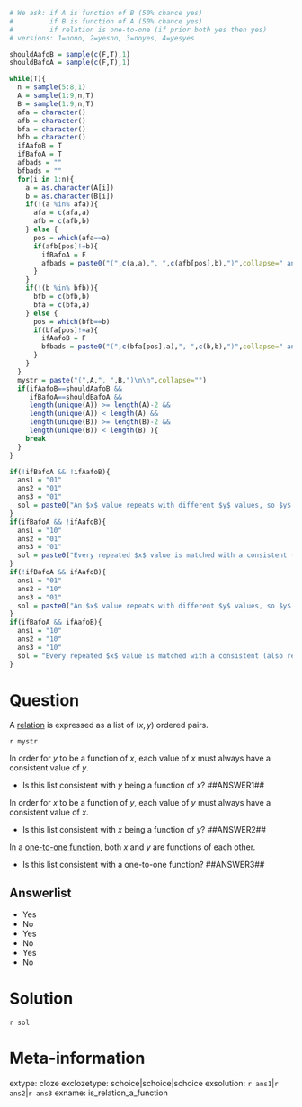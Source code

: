 ```r
# We ask: if A is function of B (50% chance yes)
#         if B is function of A (50% chance yes)
#         if relation is one-to-one (if prior both yes then yes)
# versions: 1=nono, 2=yesno, 3=noyes, 4=yesyes

shouldAafoB = sample(c(F,T),1)
shouldBafoA = sample(c(F,T),1)

while(T){
  n = sample(5:8,1)
  A = sample(1:9,n,T)
  B = sample(1:9,n,T)
  afa = character()
  afb = character()
  bfa = character()
  bfb = character()
  ifAafoB = T
  ifBafoA = T
  afbads = ""
  bfbads = ""
  for(i in 1:n){
    a = as.character(A[i])
    b = as.character(B[i])
    if(!(a %in% afa)){
      afa = c(afa,a)
      afb = c(afb,b)
    } else {
      pos = which(afa==a)
      if(afb[pos]!=b){
        ifBafoA = F
        afbads = paste0("(",c(a,a),", ",c(afb[pos],b),")",collapse=" and ")
      }
    }
    if(!(b %in% bfb)){
      bfb = c(bfb,b)
      bfa = c(bfa,a)
    } else {
      pos = which(bfb==b)
      if(bfa[pos]!=a){
        ifAafoB = F
        bfbads = paste0("(",c(bfa[pos],a),", ",c(b,b),")",collapse=" and ")
      }
    }
  }
  mystr = paste("(",A,", ",B,")\n\n",collapse="")
  if(ifAafoB==shouldAafoB && 
     ifBafoA==shouldBafoA && 
     length(unique(A)) >= length(A)-2 &&
     length(unique(A)) < length(A) && 
     length(unique(B)) >= length(B)-2 && 
     length(unique(B)) < length(B) ){
    break
  }
}

if(!ifBafoA && !ifAafoB){
  ans1 = "01"
  ans2 = "01"
  ans3 = "01"
  sol = paste0("An $x$ value repeats with different $y$ values, so $y$ is not a function of $x$. For example: ",afbads,"\n\n Also, a $y$ value repeates with different $x$ values, so $x$ is not a function of $y$. For example: ",bfbads,"\n\n We would need both to be function of the other to have a one-to-one function. Neither is, so we don't even have a function in either direction.")
}
if(ifBafoA && !ifAafoB){
  ans1 = "10"
  ans2 = "01"
  ans3 = "01"
  sol = paste0("Every repeated $x$ value is matched with a consistent (also repeating) $y$, so $y$ is a function of $x$. \n\n A $y$ value repeates with different $x$ values, so $x$ is not a function of $y$. For example: ",bfbads," \n\n Because $x$ is not a function of $y$, this list is inconsistent with a one-to-one function.")
}
if(!ifBafoA && ifAafoB){
  ans1 = "01"
  ans2 = "10"
  ans3 = "01"
  sol = paste0("An $x$ value repeats with different $y$ values, so $y$ is not a function of $x$. For example: ",afbads,"\n\n Every repeated $y$ value is matched with a consistent (also repeating) $x$, so $x$ is a function of $y$. \n\n Because $y$ is not a function of $x$, this list is inconsistent with a one-to-one function.")
}
if(ifBafoA && ifAafoB){
  ans1 = "10"
  ans2 = "10"
  ans3 = "10"
  sol = "Every repeated $x$ value is matched with a consistent (also repeating) $y$, and vice versa. This means $y$ is a function of $x$ and $x$ is a function of $y$, and the list is consistent with a one-to-one function."
}
```

Question
========

A [relation](https://en.wikipedia.org/wiki/Relation_(mathematics)) is expressed as a list of $(x,y)$ ordered pairs.

`r mystr`

In order for $y$ to be a function of $x$, each value of $x$ must always have a consistent value of $y$.

* Is this list consistent with $y$ being a function of $x$? ##ANSWER1##

In order for $x$ to be a function of $y$, each value of $y$ must always have a consistent value of $x$.

* Is this list consistent with $x$ being a function of $y$? ##ANSWER2##

In a [one-to-one function](https://en.wikipedia.org/wiki/Injective_function), both $x$ and $y$ are functions of each other.

* Is this list consistent with a one-to-one function? ##ANSWER3##


Answerlist
--------

* Yes
* No
* Yes
* No
* Yes
* No


Solution
========

`r sol`

Meta-information
============
extype: cloze
exclozetype: schoice|schoice|schoice
exsolution: `r ans1`|`r ans2`|`r ans3`
exname: is_relation_a_function
